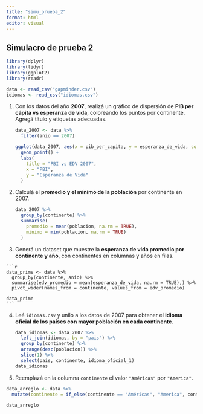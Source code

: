 ```yaml
---
title: "simu_prueba_2"
format: html
editor: visual
---
```


## Simulacro de prueba 2

```r
library(dplyr)
library(tidyr)
library(ggplot2)
library(readr)

data <- read_csv("gapminder.csv")
idiomas <- read_csv("idiomas.csv")
```

1.  Con los datos del año **2007**, realizá un gráfico de dispersión de **PIB per cápita vs esperanza de vida**, coloreando los puntos por continente. Agregá título y etiquetas adecuadas.

    ```r
    data_2007 <- data %>%
      filter(anio == 2007)

    ggplot(data_2007, aes(x = pib_per_capita, y = esperanza_de_vida, color = continente)) +
      geom_point() +
      labs(
        title = "PBI vs EDV 2007",
        x = "PBI",
        y = "Esperanza de Vida"
      )
    ```

2.  Calculá el **promedio y el mínimo de la población** por continente en 2007.

    ```r
    data_2007 %>%
      group_by(continente) %>%
      summarise(
        promedio = mean(poblacion, na.rm = TRUE),
        minimo = min(poblacion, na.rm = TRUE)
      )
    ```

3.   Generá un dataset que muestre la **esperanza de vida promedio por continente y año**, con continentes en columnas y años en filas.

    ```r
    data_prime <- data %>%
      group_by(continente, anio) %>%
      summarise(edv_promedio = mean(esperanza_de_vida, na.rm = TRUE),) %>%
      pivot_wider(names_from = continente, values_from = edv_promedio)

    data_prime
    ```

4.  Leé `idiomas.csv` y unilo a los datos de 2007 para obtener el **idioma oficial de los países con mayor población en cada continente**.

    ```r
    data_idiomas <- data_2007 %>%
      left_join(idiomas, by = "pais") %>%
      group_by(continente) %>%
      arrange(desc(poblacion)) %>%
      slice(1) %>%
      select(pais, continente, idioma_oficial_1)
    data_idiomas
    ```

5.  Reemplazá en la columna `continente` el valor `"Américas"` por `"America"`.

```r
data_arreglo <- data %>%
  mutate(continente = if_else(continente == "Américas", "America", continente))

data_arreglo
```
